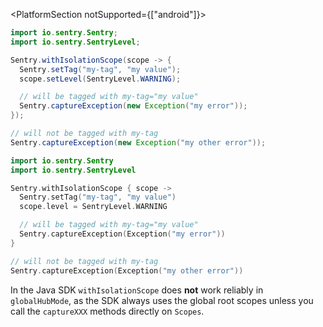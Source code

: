 <PlatformSection notSupported={["android"]}>

```java {tabTitle: Java}
import io.sentry.Sentry;
import io.sentry.SentryLevel;

Sentry.withIsolationScope(scope -> {
  Sentry.setTag("my-tag", "my value");
  scope.setLevel(SentryLevel.WARNING);

  // will be tagged with my-tag="my value"
  Sentry.captureException(new Exception("my error"));
});

// will not be tagged with my-tag
Sentry.captureException(new Exception("my other error"));
```

```kotlin {tabTitle: Kotlin}
import io.sentry.Sentry
import io.sentry.SentryLevel

Sentry.withIsolationScope { scope ->
  Sentry.setTag("my-tag", "my value")
  scope.level = SentryLevel.WARNING

  // will be tagged with my-tag="my value"
  Sentry.captureException(Exception("my error"))
}

// will not be tagged with my-tag
Sentry.captureException(Exception("my other error"))
```

<Alert level="info" title="Important">

In the Java SDK `withIsolationScope` does **not** work reliably in `globalHubMode`, as the SDK always uses the global root scopes unless you call the `captureXXX` methods directly on `Scopes`.

</Alert>

</PlatformSection>
